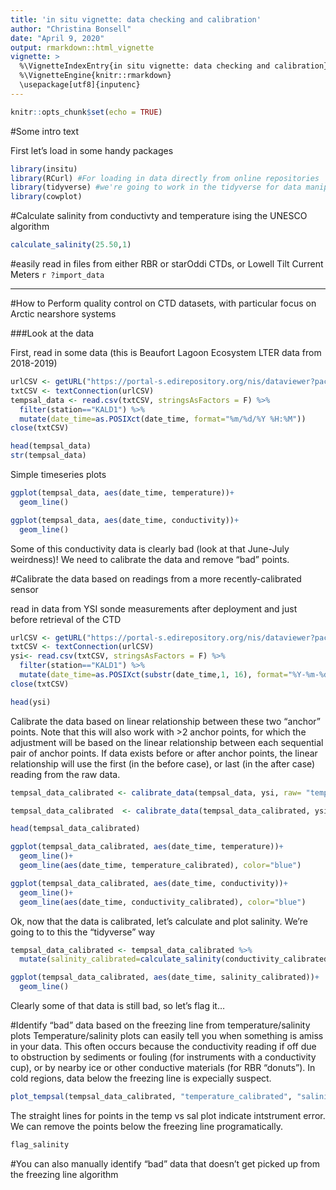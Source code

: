 ```yaml
---
title: 'in situ vignette: data checking and calibration'
author: "Christina Bonsell"
date: "April 9, 2020"
output: rmarkdown::html_vignette
vignette: >
  %\VignetteIndexEntry{in situ vignette: data checking and calibration}
  %\VignetteEngine{knitr::rmarkdown}
  \usepackage[utf8]{inputenc}
---
```


```r
knitr::opts_chunk$set(echo = TRUE)
```

#Some intro text

First let's load in some handy packages
```r
library(insitu)
library(RCurl) #For loading in data directly from online repositories
library(tidyverse) #we're going to work in the tidyverse for data manipulation and plotting
library(cowplot)
```

#Calculate salinity from conductivty and temperature ising the UNESCO algorithm

```r
calculate_salinity(25.50,1)
```



#easily read in files from either RBR or starOddi CTDs, or Lowell Tilt Current Meters  `r ?import_data`

***

#How to Perform quality control on CTD datasets, with particular focus on Arctic nearshore systems

###Look at the data

First, read in some data (this is Beaufort Lagoon Ecosystem LTER data from 2018-2019)

```r
urlCSV <- getURL("https://portal-s.edirepository.org/nis/dataviewer?packageid=knb-lter-ble.3.7&entityid=534373640a661d8ed0bfedc52479a133", timeout = 200)
txtCSV <- textConnection(urlCSV)
tempsal_data <- read.csv(txtCSV, stringsAsFactors = F) %>% 
  filter(station=="KALD1") %>% 
  mutate(date_time=as.POSIXct(date_time, format="%m/%d/%Y %H:%M"))
close(txtCSV)

head(tempsal_data)
str(tempsal_data)
```


Simple timeseries plots
```r
ggplot(tempsal_data, aes(date_time, temperature))+
  geom_line()

ggplot(tempsal_data, aes(date_time, conductivity))+
  geom_line()
```

Some of this conductivity data is clearly bad (look at that June-July weirdness)! We need to calibrate the data and remove "bad" points.


#Calibrate the data based on readings from a more recently-calibrated sensor

read in data from YSI sonde measurements after deployment and just before retrieval of the CTD
```r
urlCSV <- getURL("https://portal-s.edirepository.org/nis/dataviewer?packageid=knb-lter-ble.3.7&entityid=6d327300d4893e4f932220fecf49c507", timeout = 200)
txtCSV <- textConnection(urlCSV)
ysi<- read.csv(txtCSV, stringsAsFactors = F) %>% 
  filter(station=="KALD1") %>% 
  mutate(date_time=as.POSIXct(substr(date_time,1, 16), format="%Y-%m-%dT%H:%M"))#datetime is in ISO 8601, but inports as character
close(txtCSV)

head(ysi)

```

Calibrate the data based on linear relationship between these two "anchor" points. Note that this will also work with >2 anchor points, for which the adjustment will be based on the linear relationship between each sequential pair of anchor points. If data exists before or after anchor points, the linear relationship will use the first (in the before case), or last (in the after case) reading from the raw data. 

```r
tempsal_data_calibrated <- calibrate_data(tempsal_data, ysi, raw= "temperature", cal_by = "temperature_C")

tempsal_data_calibrated  <- calibrate_data(tempsal_data_calibrated, ysi, raw= "conductivity", cal_by = "conductivity_uS_cm")

head(tempsal_data_calibrated)

ggplot(tempsal_data_calibrated, aes(date_time, temperature))+
  geom_line()+
  geom_line(aes(date_time, temperature_calibrated), color="blue")

ggplot(tempsal_data_calibrated, aes(date_time, conductivity))+
  geom_line()+
  geom_line(aes(date_time, conductivity_calibrated), color="blue")
```

Ok, now that the data is calibrated, let's calculate and plot salinity. We're going to to this the "tidyverse" way
```r
tempsal_data_calibrated <- tempsal_data_calibrated %>%
  mutate(salinity_calibrated=calculate_salinity(conductivity_calibrated, temperature_calibrated))

ggplot(tempsal_data_calibrated, aes(date_time, salinity_calibrated))+
  geom_line()
```

Clearly some of that data is still bad, so let's flag it...


#Identify "bad" data based on the freezing line from temperature/salinity plots
Temperature/salinity plots can easily tell you when something is amiss in your data. This often occurs because the conductivity reading if off due to obstruction by sediments or fouling (for instruments with a conductivity cup), or by nearby ice or other conductive materials (for RBR "donuts"). In cold regions, data below the freezing line is expecially suspect.

```r
plot_tempsal(tempsal_data_calibrated, "temperature_calibrated", "salinity_calibrated", "date_time", plottitle="example")
```

The straight lines for points in the temp vs sal plot indicate intstrument error. We can remove the points below the freezing line programatically.

```r
flag_salinity
```


#You can also manually identify "bad" data that doesn't get picked up from the freezing line algorithm
